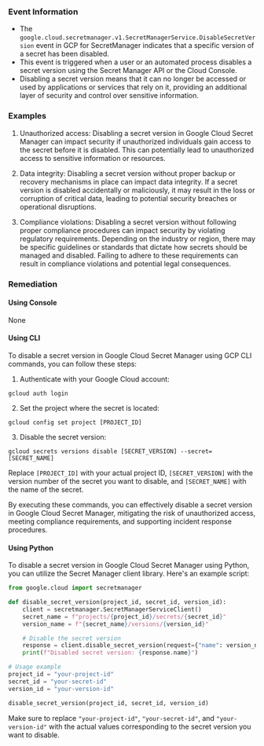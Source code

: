 
### Event Information

- The `google.cloud.secretmanager.v1.SecretManagerService.DisableSecretVersion` event in GCP for SecretManager indicates that a specific version of a secret has been disabled.
- This event is triggered when a user or an automated process disables a secret version using the Secret Manager API or the Cloud Console.
- Disabling a secret version means that it can no longer be accessed or used by applications or services that rely on it, providing an additional layer of security and control over sensitive information.


### Examples

1. Unauthorized access: Disabling a secret version in Google Cloud Secret Manager can impact security if unauthorized individuals gain access to the secret before it is disabled. This can potentially lead to unauthorized access to sensitive information or resources.

2. Data integrity: Disabling a secret version without proper backup or recovery mechanisms in place can impact data integrity. If a secret version is disabled accidentally or maliciously, it may result in the loss or corruption of critical data, leading to potential security breaches or operational disruptions.

3. Compliance violations: Disabling a secret version without following proper compliance procedures can impact security by violating regulatory requirements. Depending on the industry or region, there may be specific guidelines or standards that dictate how secrets should be managed and disabled. Failing to adhere to these requirements can result in compliance violations and potential legal consequences.

### Remediation

#### Using Console

None

#### Using CLI

To disable a secret version in Google Cloud Secret Manager using GCP CLI commands, you can follow these steps:

1. Authenticate with your Google Cloud account:
```
gcloud auth login
```

2. Set the project where the secret is located:
```
gcloud config set project [PROJECT_ID]
```

3. Disable the secret version:
```
gcloud secrets versions disable [SECRET_VERSION] --secret=[SECRET_NAME]
```
Replace `[PROJECT_ID]` with your actual project ID, `[SECRET_VERSION]` with the version number of the secret you want to disable, and `[SECRET_NAME]` with the name of the secret.

By executing these commands, you can effectively disable a secret version in Google Cloud Secret Manager, mitigating the risk of unauthorized access, meeting compliance requirements, and supporting incident response procedures.

#### Using Python

To disable a secret version in Google Cloud Secret Manager using Python, you can utilize the Secret Manager client library. Here's an example script:

```python
from google.cloud import secretmanager

def disable_secret_version(project_id, secret_id, version_id):
    client = secretmanager.SecretManagerServiceClient()
    secret_name = f"projects/{project_id}/secrets/{secret_id}"
    version_name = f"{secret_name}/versions/{version_id}"

    # Disable the secret version
    response = client.disable_secret_version(request={"name": version_name})
    print(f"Disabled secret version: {response.name}")

# Usage example
project_id = "your-project-id"
secret_id = "your-secret-id"
version_id = "your-version-id"

disable_secret_version(project_id, secret_id, version_id)
```

Make sure to replace `"your-project-id"`, `"your-secret-id"`, and `"your-version-id"` with the actual values corresponding to the secret version you want to disable.

